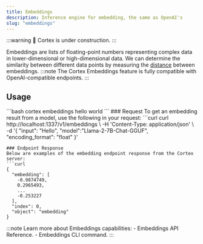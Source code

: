 ```yaml
---
title: Embeddings
description: Inference engine for embedding, the same as OpenAI's
slug: "embeddings"
---
```



:::warning
🚧 Cortex is under construction.
:::

Embeddings are lists of floating-point numbers representing complex data in lower-dimensional or high-dimensional data. We can determine the similarity between different data points by measuring the [distance](https://en.wikipedia.org/wiki/Cosine_similarity) between embeddings.
:::note
The Cortex Embeddings feature is fully compatible with OpenAI-compatible endpoints.
:::

## Usage

<Tabs>
  <TabItem  value="CLI" label="CLI" default>
    ```bash 
    cortex embeddings hello world
    ```
  </TabItem>
  <TabItem value="CURL" label="CURL">
  ### Request
  To get an embedding result from a model, use the following in your request:
  ```curl
curl http://localhost:1337/v1/embeddings \
    -H 'Content-Type: application/json' \
    -d '{
        "input": "Hello",
        "model":"Llama-2-7B-Chat-GGUF",
        "encoding_format": "float"
    }'


  ```
  ### Endpoint Response
  Below are examples of the embedding endpoint response from the Cortex server:
  ```curl
{
    "embedding": [
      -0.9874749,
      0.2965493,
      ...
      -0.253227
    ],
    "index": 0,
    "object": "embedding"
}
  ```
  </TabItem>
</Tabs>
:::note
Learn more about Embeddings capabilities:
- Embeddings API Reference.
- Embeddings CLI command.
:::